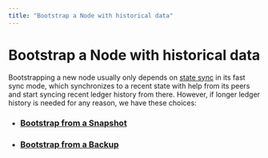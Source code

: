 ```yaml
---
title: "Bootstrap a Node with historical data"
---
```





# Bootstrap a Node with historical data

Bootstrapping a new node usually only depends on [state sync](configure/state-sync.mdx) in its fast sync mode, which synchronizes to a recent state with help from its peers and start syncing recent ledger history from there. However, if longer ledger history is needed for any reason, we have these choices:

- ### [Bootstrap from a Snapshot](bootstrap-fullnode/bootstrap-fullnode.mdx)
- ### [Bootstrap from a Backup](bootstrap-fullnode/aptos-db-restore.mdx)
